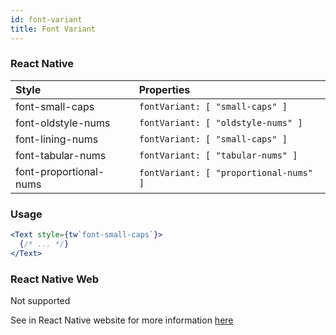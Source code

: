 ```yaml
---
id: font-variant
title: Font Variant
---
```


### React Native

| Style                  | Properties                             |
| :--------------------- | :------------------------------------- |
| font-small-caps        | `fontVariant: [ "small-caps" ]`        |
| font-oldstyle-nums     | `fontVariant: [ "oldstyle-nums" ]`     |
| font-lining-nums       | `fontVariant: [ "small-caps" ]`        |
| font-tabular-nums      | `fontVariant: [ "tabular-nums" ]`      |
| font-proportional-nums | `fontVariant: [ "proportional-nums" ]` |

### Usage

<!-- prettier-ignore-start -->
```jsx
<Text style={tw`font-small-caps`}>
  {/* ... */}
</Text>
```
<!-- prettier-ignore-end -->

### React Native Web

Not supported

See in React Native website for more information [here](https://reactnative.dev/docs/text-style-props#fontvariant)
